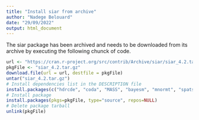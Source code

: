 ```yaml
---
title: "Install siar from archive"
author: "Nadege Belouard"
date: "29/09/2022"
output: html_document
---
```


The siar package has been archived and needs to be downloaded from its archive by executing the following chunck of code.

```r

url <- "https://cran.r-project.org/src/contrib/Archive/siar/siar_4.2.tar.gz"
pkgFile <- "siar_4.2.tar.gz"
download.file(url = url, destfile = pkgFile)
untar("siar_4.2.tar.gz")
# Install dependencies list in the DESCRIPTION file
install.packages(c("hdrcde", "coda", "MASS", "bayesm", "mnormt", "spatstat", "tmvnsim"))
# Install package
install.packages(pkgs=pkgFile, type="source", repos=NULL)
# Delete package tarball
unlink(pkgFile)
```